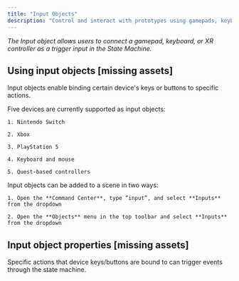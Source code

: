 ```yaml
---
title: "Input Objects"
description: "Control and interact with prototypes using gamepads, keyboards, or XR controllers."
---
```


*The Input object allows users to connect a gamepad, keyboard, or XR controller as a trigger input in the State Machine.*

## Using input objects \[missing assets]

Input objects enable binding certain device's keys or buttons to specific actions.

<AccordionGroup>
  <Accordion title="Supported input device types" defaultOpen={false}>
    Five devices are currently supported as input objects:

    1. Nintendo Switch

    2. Xbox

    3. PlayStation 5

    4. Keyboard and mouse

    5. Quest-based controllers
  </Accordion>

  <Accordion title="Adding input objects to a scene" defaultOpen={false}>
    Input objects can be added to a scene in two ways:

    1. Open the **Command Center**, type “input”, and select **Inputs** from the dropdown

    2. Open the **Objects** menu in the top toolbar and select **Inputs** from the dropdown
  </Accordion>
</AccordionGroup>

## Input object properties \[missing assets]

Specific actions that device keys/buttons are bound to can trigger events through the state machine.&#x20;

<AccordionGroup>
  <Accordion title="Setting actions" defaultOpen={false} />

  <Accordion title="New Accordion" defaultOpen="false" />
</AccordionGroup>